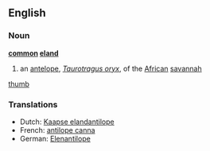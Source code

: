 ==English==

===Noun===
'''[[common]] [[eland]]'''

# an [[antelope]], ''[[Taurotragus oryx]]'', of the [[African]] [[savannah]]
[[image:common_eland.jpg|thumb]]

===Translations===
{{rfc-level|Translations at L3+ (AutoFormat would have corrected level of Translations)}}
*Dutch: [[Kaapse elandantilope]] {{m}}
*French: [[antilope canna]]
*German: [[Elenantilope]]